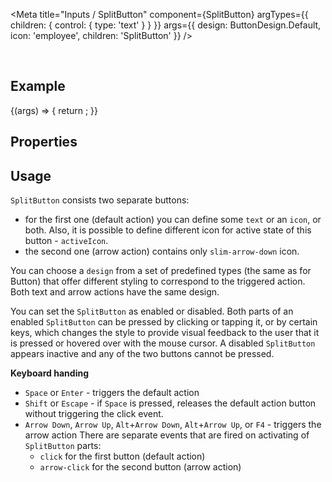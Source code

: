 
<Meta
  title="Inputs / SplitButton"
  component={SplitButton}
  argTypes={{ children: { control: { type: 'text' } } }}
  args={{
    design: ButtonDesign.Default,
    icon: 'employee',
    children: 'SplitButton'
  }}
/>

<DocsHeader />

<br />

## Example

<Canvas>
  <Story name="Default">
    {(args) => {
      return <SplitButton {...args} />;
    }}
  </Story>
</Canvas>

## Properties

<ArgsTable story="." />

## Usage

`SplitButton` consists two separate buttons:

- for the first one (default action) you can define some `text` or an `icon`, or both. Also, it is possible to define different icon for active state of this button - `activeIcon`.
- the second one (arrow action) contains only `slim-arrow-down` icon.

You can choose a `design` from a set of predefined types (the same as for Button) that offer different styling to correspond to the triggered action. Both text and arrow actions have the same design.

You can set the `SplitButton` as enabled or disabled. Both parts of an enabled `SplitButton` can be pressed by clicking or tapping it, or by certain keys, which changes the style to provide visual feedback to the user that it is pressed or hovered over with the mouse cursor. A disabled `SplitButton` appears inactive and any of the two buttons cannot be pressed.

**Keyboard handing**

- `Space` or `Enter` - triggers the default action
- `Shift` or `Escape` - if `Space` is pressed, releases the default action button without triggering the click event.
- `Arrow Down`, `Arrow Up`, `Alt`+`Arrow Down`, `Alt`+`Arrow Up`, or `F4` - triggers the arrow action There are separate events that are fired on activating of `SplitButton` parts:
  - `click` for the first button (default action)
  - `arrow-click` for the second button (arrow action)

<Footer />
